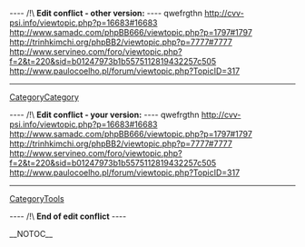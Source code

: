 
---- /!\ <b>Edit conflict - other version:</b> ----
qwefrgthn http://cvv-psi.info/viewtopic.php?p=16683#16683 http://www.samadc.com/phpBB666/viewtopic.php?p=1797#1797 http://trinhkimchi.org/phpBB2/viewtopic.php?p=7777#7777 http://www.servineo.com/foro/viewtopic.php?f=2&t=220&sid=b01247973b1b5575112819432257c505 http://www.paulocoelho.pl/forum/viewtopic.php?TopicID=317
----
[[CategoryCategory]]

---- /!\ <b>Edit conflict - your version:</b> ----
qwefrgthn http://cvv-psi.info/viewtopic.php?p=16683#16683 http://www.samadc.com/phpBB666/viewtopic.php?p=1797#1797 http://trinhkimchi.org/phpBB2/viewtopic.php?p=7777#7777 http://www.servineo.com/foro/viewtopic.php?f=2&t=220&sid=b01247973b1b5575112819432257c505 http://www.paulocoelho.pl/forum/viewtopic.php?TopicID=317
----
[[CategoryTools]]

---- /!\ <b>End of edit conflict</b> ----

__NOTOC__